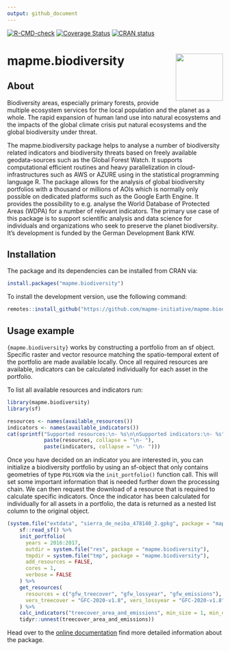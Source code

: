 ```yaml
---
output: github_document
---
```

<!-- badges: start -->
[![R-CMD-check](https://github.com/mapme-initiative/mapme.biodiversity/workflows/R-CMD-check/badge.svg)](https://github.com/mapme-initiative/mapme.biodiversity/actions)
[![Coverage Status](https://img.shields.io/codecov/c/github/mapme-initiative/mapme.biodiversity/master.svg)](https://codecov.io/github/mapme-initiative/mapme.biodiversity?branch=master)
[![CRAN status](https://www.r-pkg.org/badges/version/mapme.biodiversity)](https://CRAN.R-project.org/package=mapme.biodiversity)
<!-- badges: end -->

# mapme.biodiversity <img src="man/figures/logo.png" align="right" height="110"/>

## About

Biodiversity areas, especially primary forests, provide multiple ecosystem services for the local population and the planet as a whole. The rapid expansion of human land use into natural ecosystems and the impacts of the global climate crisis put natural ecosystems and the global biodiversity under threat. 

The mapme.biodiversity package helps to analyse a number of biodiversity related indicators and biodiversity threats based on freely available geodata-sources such as the Global Forest Watch. It supports computational efficient routines and heavy parallelization in cloud-infrastructures such as AWS or AZURE using in the statistical programming language R. The package allows for the analysis of global biodiversity portfolios with a thousand or millions of AOIs which is normally only possible on dedicated platforms such as the Google Earth Engine. It provides the possibility to e.g. analyse the World Database of Protected Areas (WDPA) for a number of relevant indicators. The primary use case of this package is to support scientific analysis and data science for individuals and organizations who seek to preserve the planet biodiversity. It's development is funded by the German Development Bank KfW.  


## Installation

The package and its dependencies can be installed from CRAN via:

```r
install.packages("mapme.biodiversity")
```

To install the development version, use the following command:

```r
remotes::install_github("https://github.com/mapme-initiative/mapme.biodiversity")
```

## Usage example

`{mapme.biodiversity}` works by constructing a portfolio from an sf object.
Specific raster and vector resource matching the spatio-temporal extent of the
portfolio are made available locally. Once all required resources are available, 
indicators can be calculated individually for each asset in the portfolio.

To list all available resources and indicators run:

```r
library(mapme.biodiversity)
library(sf)

resources <- names(available_resources())
indicators <- names(available_indicators())
cat(sprintf("Supported resources:\n- %s\n\nSupported indicators:\n- %s",
            paste(resources, collapse = "\n- "),
            paste(indicators, collapse = "\n- ")))
```

Once you have decided on an indicator you are interested in, you can initialize 
a biodiversity portfolio by using an sf-object that only contains geometries of 
type `POLYGON` via the `init_portfolio()` function call. This will set some 
important information that is needed further down the processing 
chain. We can then request the download of a resource that is required to 
calculate specific indicators. Once the indicator has been calculated for
individually for all assets in a portfolio, the data is returned as a nested 
list column to the original object. 

```r
(system.file("extdata", "sierra_de_neiba_478140_2.gpkg", package = "mapme.biodiversity") %>%
    sf::read_sf() %>%
    init_portfolio(
      years = 2016:2017,
      outdir = system.file("res", package = "mapme.biodiversity"),
      tmpdir = system.file("tmp", package = "mapme.biodiversity"),
      add_resources = FALSE,
      cores = 1,
      verbose = FALSE
    ) %>%
    get_resources(
      resources = c("gfw_treecover", "gfw_lossyear", "gfw_emissions"),
      vers_treecover = "GFC-2020-v1.8", vers_lossyear = "GFC-2020-v1.8"
    ) %>%
    calc_indicators("treecover_area_and_emissions", min_size = 1, min_cover = 30) %>%
    tidyr::unnest(treecover_area_and_emissions))
```

Head over to the [online documentation](https://mapme-initiative.github.io/mapme.biodiversity/index.html) 
find more detailed information about the package.
